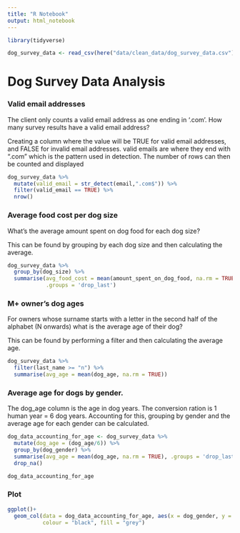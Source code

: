 ```yaml
---
title: "R Notebook"
output: html_notebook
---
```


```r
library(tidyverse)

dog_survey_data <- read_csv(here("data/clean_data/dog_survey_data.csv"))
```

# Dog Survey Data Analysis


### Valid email addresses

The client only counts a valid email address as one ending in ‘.com’. How many
survey results have a valid email address?

Creating a column where the value will be TRUE for valid email addresses, and
FALSE for invalid email addresses. valid emails are where they end with ".com"
which is the pattern used in detection. The number of rows can then be counted
and displayed

```r
dog_survey_data %>% 
  mutate(valid_email = str_detect(email,".com$")) %>% 
  filter(valid_email == TRUE) %>% 
  nrow()
```

### Average food cost per dog size

What’s the average amount spent on dog food for each dog size?

This can be found by grouping by each dog size and then calculating the average.

```r
dog_survey_data %>% 
  group_by(dog_size) %>% 
  summarise(avg_food_cost = mean(amount_spent_on_dog_food, na.rm = TRUE),
            .groups = 'drop_last')
```

### M+ owner's dog ages

For owners whose surname starts with a letter in the second half of the alphabet
(N onwards) what is the average age of their dog?

This can be found by performing a filter and then calculating the average age.

```r
dog_survey_data %>% 
  filter(last_name >= "n") %>% 
  summarise(avg_age = mean(dog_age, na.rm = TRUE))

```

### Average age for dogs by gender.

The dog_age column is the age in dog years. The conversion ration is 1 human
year = 6 dog years. Accounting for this, grouping by gender and the average age
for each gender can be calculated.

```r
dog_data_accounting_for_age <- dog_survey_data %>% 
  mutate(dog_age = (dog_age/6)) %>%
  group_by(dog_gender) %>% 
  summarise(avg_age = mean(dog_age, na.rm = TRUE), .groups = 'drop_last') %>% 
  drop_na()

dog_data_accounting_for_age
```

### Plot

```r
ggplot()+
  geom_col(data = dog_data_accounting_for_age, aes(x = dog_gender, y = avg_age),
           colour = "black", fill = "grey")

```

